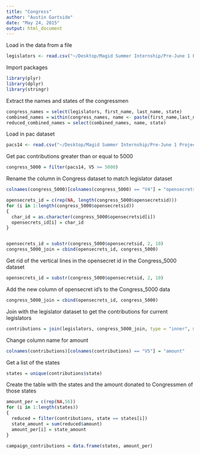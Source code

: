 ```yaml
---
title: "Congress"
author: "Austin Gartside"
date: "May 24, 2015"
output: html_document
---
```



Load in the data from a file
```r
legislators <- read.csv("~/Desktop/Magid Summer Internship/Pre-June 1 Project/legislators-current.csv")
```

Import packages
```r
library(plyr)
library(dplyr)
library(stringr)
```

Extract the names and states of the congressmen 
```r
congress_names = select(legislators, first_name, last_name, state)
combined_names = within(congress_names, name <- paste(first_name,last_name, sep=' '))
reduced_combined_names = select(combined_names, name, state)
```


Load in pac dataset
```r
pacs14 <- read.csv("~/Desktop/Magid Summer Internship/Pre-June 1 Project/CampaignFin14/pacs14.txt", header=FALSE)
```

Get pac contributions greater than or equal to 5000
```r
congress_5000 = filter(pacs14, V5 >= 5000)
```

Rename the column in Congress dataset to match legislator dataset
```r
colnames(congress_5000)[colnames(congress_5000) == "V4"] = "opensecretsid"
```

```r
opensecrets_id = c(rep(NA, length(congress_5000$opensecretsid)))
for (i in 1:length(congress_5000$opensecretsid))
{
  char_id = as.character(congress_5000$opensecretsid[i])
  opensecrets_id[i] = char_id
}


opensecrets_id = substr(congress_5000$opensecretsid, 2, 10)
congress_5000_join = cbind(opensecrets_id, congress_5000)
```

Get rid of the vertical lines in the opensecret id in the Congress_5000 dataset
```r
opensecrets_id = substr(congress_5000$opensecretsid, 2, 10)
```

Add the new column of opensecret id's to the Congress_5000 data
```r
congress_5000_join = cbind(opensecrets_id, congress_5000)
```

Join with the legislator dataset to get the contributions for current legislators
```r
contributions = join(legislators, congress_5000_join, type = "inner", match = "all")
```

Change column name for amount
```r
colnames(contributions)[colnames(contributions) == "V5"] = "amount"
```

Get a list of the states
```r
states = unique(contributions$state)
```

Create the table with the states and the amount donated to Congressmen of those states
```r
amount_per = c(rep(NA,56))
for (i in 1:length(states))
{
  reduced = filter(contributions, state == states[i])
  state_amount = sum(reduced$amount)
  amount_per[i] = state_amount
}

campaign_contributions = data.frame(states, amount_per)
```


